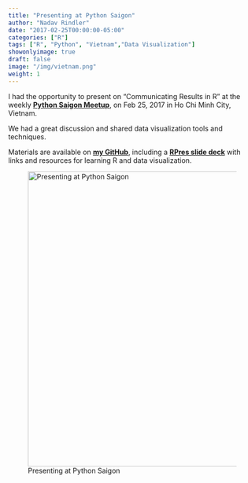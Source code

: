 ```yaml
---
title: "Presenting at Python Saigon"
author: "Nadav Rindler"
date: "2017-02-25T00:00:00-05:00"
categories: ["R"]
tags: ["R", "Python", "Vietnam","Data Visualization"]
showonlyimage: true
draft: false
image: "/img/vietnam.png"
weight: 1
---
```


I had the opportunity to present on "Communicating Results in R" at the weekly **[Python Saigon Meetup](https://www.meetup.com/Thanh-Pho-Ho-Chi-Minh-Python-Meetup/)**, on Feb 25, 2017 in Ho Chi Minh City, Vietnam.

We had a great discussion and shared data visualization tools and techniques.

Materials are available on **[my GitHub](https://github.com/nrindler/saigon-meetup)**, including a **[RPres slide deck](/post/meetup.html)** with links and resources for learning R and data visualization.

![Presenting at Python Saigon](/img/saigon.jpg){width=600px}